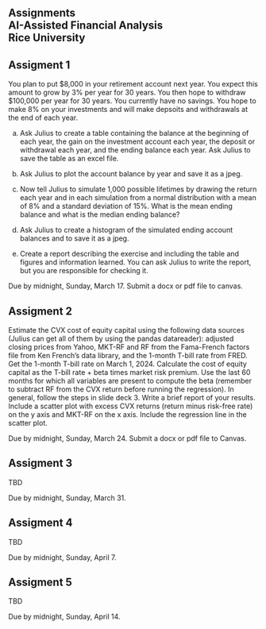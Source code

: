 ## Assignments<br>AI-Assisted Financial Analysis<br>Rice University

::: {.callout-note appearance="default" icon="false"}
# Assigment 1

You plan to put $8,000 in your retirement account next year.  You expect this amount to grow by 3% per year for 30 years.  You then hope to withdraw $100,000 per year for 30 years.  You currently have no savings.  You hope to make 8% on your investments and will make depsoits and withdrawals at the end of each year.

(a) Ask Julius to create a table containing the balance at the beginning of each year, the gain on the investment account each year, the deposit or withdrawal each year, and the ending balance each year.  Ask Julius to save the table as an excel file.

(b) Ask Julius to plot the account balance by year and save it as a jpeg.

(c) Now tell Julius to simulate 1,000 possible lifetimes by drawing the return each year and in each simulation from a normal distribution with a mean of 8% and a standard deviation of 15%.  What is the mean ending balance and what is the median ending balance?

(d) Ask Julius to create a histogram of the simulated ending account balances and to save it as a jpeg.

(e) Create a report describing the exercise and including the table and figures and information learned.  You can ask Julius to write the report, but you are responsible for checking it.  

Due by midnight, Sunday, March 17.  Submit a docx or pdf file to canvas.  
:::

::: {.callout-note appearance="default" icon="false"}
# Assigment 2

Estimate the CVX cost of equity capital using the following data sources (Julius can get all of them by using the pandas datareader): adjusted closing prices from Yahoo, MKT-RF and RF from the Fama-French factors file from Ken French's data library, and the 1-month T-bill rate from FRED.  Get the 1-month T-bill rate on March 1, 2024.  Calculate the cost of equity capital as the T-bill rate + beta times market risk premium.  Use the last 60 months for which all variables are present to compute the beta (remember to subtract RF from the CVX return before running the regression).  In general, follow the steps in slide deck 3.  Write a brief report of your results.  Include a scatter plot with excess CVX returns (return minus risk-free rate) on the y axis and MKT-RF on the x axis.  Include the regression line in the scatter plot.

Due by midnight, Sunday, March 24.  Submit a docx or pdf file to Canvas.
:::

::: {.callout-note appearance="default" icon="false"}
# Assigment 3

TBD

Due by midnight, Sunday, March 31.  
:::

::: {.callout-note appearance="default" icon="false"}
# Assigment 4

TBD

Due by midnight, Sunday, April 7.  
:::


::: {.callout-note appearance="default" icon="false"}
# Assigment 5

TBD

Due by midnight, Sunday, April 14.  
:::